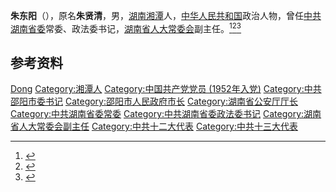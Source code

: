 '''朱东阳'''（{{bd|1933年|11月|2021年|2月23日|catIdx=Zhu}}），原名'''朱贤清'''，男，[[湖南|湖南]][[湘潭|湘潭]]人，[[中华人民共和国|中华人民共和国]]政治人物，曾任[[中共湖南省委|中共湖南省委]]常委、政法委书记，[[湖南省人大常委会|湖南省人大常委会]]副主任。<ref>{{Cite book|title=湖南大辞典|author=禹舜主编; 朱益民, 姚洪波, 易延绶等副主编|publisher=新华出版社|year=1995|isbn=|location=北京|pages=}}</ref><ref>{{Cite book|title=湖南百科全书|author=禹舜主编; 洪期钧副主编|publisher=岳麓书社|year=1999|isbn=|location=长沙|pages=}}</ref><ref>{{cite web |title=朱东阳同志遗体送别仪式在长沙举行 |url=https://hunan.voc.com.cn/article/202103/202103020635565690.html |publisher=华声在线 |archiveurl=https://web.archive.org/web/20210303093647/https://hunan.voc.com.cn/article/202103/202103020635565690.html |archivedate=2021-03-03 |date=2021-03-02 |access-date=2021-03-03 |dead-url=no }}</ref>

== 参考资料 ==
{{reflist}}

{{中国人物小作品}}

{{Authority control}}
{{DEFAULTSORT:Zhu朱}}
[[Category:朱姓|Dong]]
[[Category:湘潭人|Category:湘潭人]]
[[Category:中国共产党党员_(1952年入党)|Category:中国共产党党员 (1952年入党)]]
[[Category:中共邵阳市委书记|Category:中共邵阳市委书记]]
[[Category:邵阳市人民政府市长|Category:邵阳市人民政府市长]]
[[Category:湖南省公安厅厅长|Category:湖南省公安厅厅长]]
[[Category:中共湖南省委常委|Category:中共湖南省委常委]]
[[Category:中共湖南省委政法委书记|Category:中共湖南省委政法委书记]]
[[Category:湖南省人大常委会副主任|Category:湖南省人大常委会副主任]]
[[Category:中共十二大代表|Category:中共十二大代表]]
[[Category:中共十三大代表|Category:中共十三大代表]]